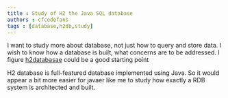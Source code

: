 ```yaml
---
title : Study of H2 the Java SQL database
authors : cfcodefans
tags : [database,h2db,study]
---
```


I want to study more about database, not just how to query and store data.
I wish to know how a database is built, what concerns are to be addressed.
I figure [h2databasae](https://h2database.com) could be a good starting point
<!--more-->

H2 database is full-featured database implemented using Java.
So it would appear a bit more easier for javaer like me to study how exactly
a RDB system is architected and built.